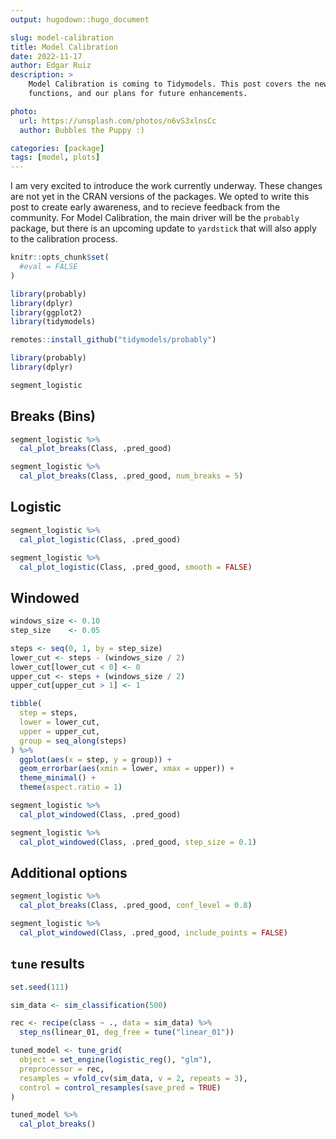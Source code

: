 ```yaml
---
output: hugodown::hugo_document

slug: model-calibration
title: Model Calibration
date: 2022-11-17
author: Edgar Ruiz
description: >
    Model Calibration is coming to Tidymodels. This post covers the new plotting
    functions, and our plans for future enhancements. 

photo:
  url: https://unsplash.com/photos/n6vS3xlnsCc
  author: Bubbles the Puppy :) 

categories: [package]
tags: [model, plots]
---
```


<!--
TODO:
* [ ] Look over / edit the post's title in the yaml
* [ ] Edit (or delete) the description; note this appears in the Twitter card
* [ ] Pick category and tags (see existing with `hugodown::tidy_show_meta()`)
* [ ] Find photo & update yaml metadata
* [ ] Create `thumbnail-sq.jpg`; height and width should be equal
* [ ] Create `thumbnail-wd.jpg`; width should be >5x height
* [ ] `hugodown::use_tidy_thumbnails()`
* [ ] Add intro sentence, e.g. the standard tagline for the package
* [ ] `usethis::use_tidy_thanks()`
-->

I am very excited to introduce the work currently underway. These changes are not
yet in the CRAN versions of the packages. We opted to write this post to create
early awareness, and to recieve feedback from the community. For Model
Calibration,  the main driver will be the `probably` package, but there is an 
upcoming update to `yardstick` that will also apply to the calibration process.

```r
knitr::opts_chunk$set(
  #eval = FALSE
)

library(probably)
library(dplyr)
library(ggplot2)
library(tidymodels)
```


```r
remotes::install_github("tidymodels/probably")
```

```r
library(probably)
library(dplyr)
```

```r
segment_logistic
```
## Breaks (Bins)

```r
segment_logistic %>% 
  cal_plot_breaks(Class, .pred_good)
```

```r
segment_logistic %>% 
  cal_plot_breaks(Class, .pred_good, num_breaks = 5)
```

## Logistic

```r
segment_logistic %>% 
  cal_plot_logistic(Class, .pred_good)
```

```r
segment_logistic %>% 
  cal_plot_logistic(Class, .pred_good, smooth = FALSE)
```
## Windowed

```r
windows_size <- 0.10
step_size    <- 0.05

steps <- seq(0, 1, by = step_size)
lower_cut <- steps - (windows_size / 2)
lower_cut[lower_cut < 0] <- 0
upper_cut <- steps + (windows_size / 2)
upper_cut[upper_cut > 1] <- 1

tibble(
  step = steps,
  lower = lower_cut,
  upper = upper_cut,
  group = seq_along(steps)
) %>% 
  ggplot(aes(x = step, y = group)) + 
  geom_errorbar(aes(xmin = lower, xmax = upper)) +
  theme_minimal() +
  theme(aspect.ratio = 1)
```


```r
segment_logistic %>% 
  cal_plot_windowed(Class, .pred_good)
```


```r
segment_logistic %>% 
  cal_plot_windowed(Class, .pred_good, step_size = 0.1)
```
## Additional options

```r
segment_logistic %>% 
  cal_plot_breaks(Class, .pred_good, conf_level = 0.8)
```
```r
segment_logistic %>% 
  cal_plot_windowed(Class, .pred_good, include_points = FALSE)
```

## `tune` results

```r
set.seed(111)

sim_data <- sim_classification(500)

rec <- recipe(class ~ ., data = sim_data) %>%
  step_ns(linear_01, deg_free = tune("linear_01"))

tuned_model <- tune_grid(
  object = set_engine(logistic_reg(), "glm"),
  preprocessor = rec,
  resamples = vfold_cv(sim_data, v = 2, repeats = 3),
  control = control_resamples(save_pred = TRUE)
)
```

```r
tuned_model %>% 
  cal_plot_breaks()
```

